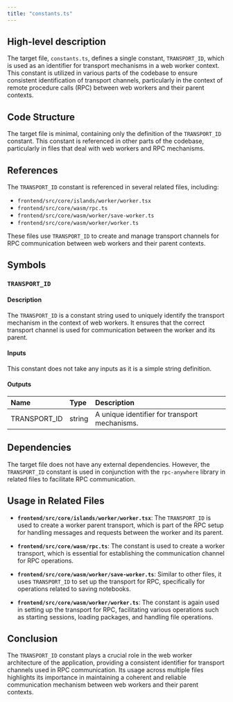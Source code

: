 ```yaml
---
title: "constants.ts"
---
```


## High-level description

The target file, `constants.ts`, defines a single constant, `TRANSPORT_ID`, which is used as an identifier for transport mechanisms in a web worker context. This constant is utilized in various parts of the codebase to ensure consistent identification of transport channels, particularly in the context of remote procedure calls (RPC) between web workers and their parent contexts.

## Code Structure

The target file is minimal, containing only the definition of the `TRANSPORT_ID` constant. This constant is referenced in other parts of the codebase, particularly in files that deal with web workers and RPC mechanisms.

## References

The `TRANSPORT_ID` constant is referenced in several related files, including:

- `frontend/src/core/islands/worker/worker.tsx`
- `frontend/src/core/wasm/rpc.ts`
- `frontend/src/core/wasm/worker/save-worker.ts`
- `frontend/src/core/wasm/worker/worker.ts`

These files use `TRANSPORT_ID` to create and manage transport channels for RPC communication between web workers and their parent contexts.

## Symbols

### `TRANSPORT_ID`
#### Description
The `TRANSPORT_ID` is a constant string used to uniquely identify the transport mechanism in the context of web workers. It ensures that the correct transport channel is used for communication between the worker and its parent.

#### Inputs
This constant does not take any inputs as it is a simple string definition.

#### Outputs
| Name         | Type   | Description                                      |
|:-------------|:-------|:-------------------------------------------------|
| TRANSPORT_ID | string | A unique identifier for transport mechanisms.    |

## Dependencies

The target file does not have any external dependencies. However, the `TRANSPORT_ID` constant is used in conjunction with the `rpc-anywhere` library in related files to facilitate RPC communication.

## Usage in Related Files

- **`frontend/src/core/islands/worker/worker.tsx`**: The `TRANSPORT_ID` is used to create a worker parent transport, which is part of the RPC setup for handling messages and requests between the worker and its parent.

- **`frontend/src/core/wasm/rpc.ts`**: The constant is used to create a worker transport, which is essential for establishing the communication channel for RPC operations.

- **`frontend/src/core/wasm/worker/save-worker.ts`**: Similar to other files, it uses `TRANSPORT_ID` to set up the transport for RPC, specifically for operations related to saving notebooks.

- **`frontend/src/core/wasm/worker/worker.ts`**: The constant is again used in setting up the transport for RPC, facilitating various operations such as starting sessions, loading packages, and handling file operations.

## Conclusion

The `TRANSPORT_ID` constant plays a crucial role in the web worker architecture of the application, providing a consistent identifier for transport channels used in RPC communication. Its usage across multiple files highlights its importance in maintaining a coherent and reliable communication mechanism between web workers and their parent contexts.